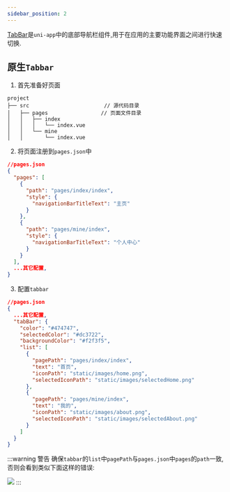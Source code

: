 ```yaml
---
sidebar_position: 2
---
```

[TabBar](https://uniapp.dcloud.net.cn/collocation/pages.html#tabbar)是`uni-app`中的底部导航栏组件,用于在应用的主要功能界面之间进行快速切换.

## 原生`Tabbar`

1. 首先准备好页面

```text
project
├── src                        // 源代码目录
│   ├── pages                 // 页面文件目录
│   │   ├── index
│   │   │   └── index.vue
│   │   └── mine
│   │       └── index.vue
```


2. 将页面注册到`pages.json`中

```json
//pages.json
{
  "pages": [
    {
      "path": "pages/index/index",
      "style": {
        "navigationBarTitleText": "主页"
      }
    },
    {
      "path": "pages/mine/index",
      "style": {
        "navigationBarTitleText": "个人中心"
      }
    }
  ],
  ...其它配置,
}
```

3. 配置`tabbar`

```json
//pages.json
{
  ...其它配置,
  "tabBar": {
    "color": "#474747",
    "selectedColor": "#dc3722",
    "backgroundColor": "#f2f3f5",
    "list": [
      {
        "pagePath": "pages/index/index",
        "text": "首页",
        "iconPath": "static/images/home.png",
        "selectedIconPath": "static/images/selectedHome.png"
      },
      {
        "pagePath": "pages/mine/index",
        "text": "我的",
        "iconPath": "static/images/about.png",
        "selectedIconPath": "static/images/selectedAbout.png"
      }
    ]
  }
}
```

:::warning 警告
确保`tabbar`的`list`中`pagePath`与`pages.json`中`pages`的`path`一致,否则会看到类似下面这样的错误:

![](https://github.com/cruldra/picx-images-hosting/raw/master/image.2yydqhz24r.png)
:::

